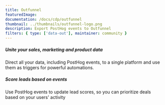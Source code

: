 ```yaml
---
title: Outfunnel
featuredImage: 
documentation: /docs/cdp/outfunnel
thumbnail: ../thumbnails/outfunnel-logo.png
description: Export PostHog events to Outfunnel
filters: { type: ['data-out'], maintainer: community }
---
```


<Section
    divider={false}
    title="Export events to Outfunnel to automatically prioritize leads based on their activity"
    size="full"
    cols={2}
>
    <div>
        <h5>Unite your sales, marketing and product data</h5>
        <p>Direct all your data, including PostHog events, to a single platform and use them as triggers for powerful automations.</p>
    </div>
    <div>
        <h5>Score leads based on events</h5>
        <p>Use PostHog events to update lead scores, so you can prioritize deals based on your users' activity</p>
    </div>
    
</Section>

<Documentation />
